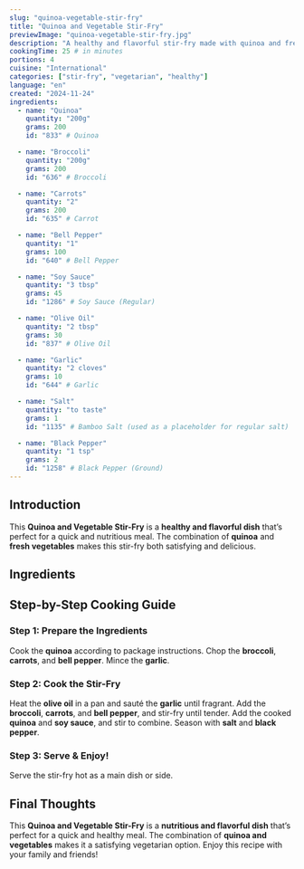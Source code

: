 ```yaml
---
slug: "quinoa-vegetable-stir-fry"
title: "Quinoa and Vegetable Stir-Fry"
previewImage: "quinoa-vegetable-stir-fry.jpg"
description: "A healthy and flavorful stir-fry made with quinoa and fresh vegetables."
cookingTime: 25 # in minutes
portions: 4
cuisine: "International"
categories: ["stir-fry", "vegetarian", "healthy"]
language: "en"
created: "2024-11-24"
ingredients:
  - name: "Quinoa"
    quantity: "200g"
    grams: 200
    id: "833" # Quinoa

  - name: "Broccoli"
    quantity: "200g"
    grams: 200
    id: "636" # Broccoli

  - name: "Carrots"
    quantity: "2"
    grams: 200
    id: "635" # Carrot

  - name: "Bell Pepper"
    quantity: "1"
    grams: 100
    id: "640" # Bell Pepper

  - name: "Soy Sauce"
    quantity: "3 tbsp"
    grams: 45
    id: "1286" # Soy Sauce (Regular)

  - name: "Olive Oil"
    quantity: "2 tbsp"
    grams: 30
    id: "837" # Olive Oil

  - name: "Garlic"
    quantity: "2 cloves"
    grams: 10
    id: "644" # Garlic

  - name: "Salt"
    quantity: "to taste"
    grams: 1
    id: "1135" # Bamboo Salt (used as a placeholder for regular salt)

  - name: "Black Pepper"
    quantity: "1 tsp"
    grams: 2
    id: "1258" # Black Pepper (Ground)
---
```



## Introduction

This **Quinoa and Vegetable Stir-Fry** is a **healthy and flavorful dish** that’s perfect for a quick and nutritious meal. The combination of **quinoa** and **fresh vegetables** makes this stir-fry both satisfying and delicious.

## Ingredients

<IngredientsList
  ingredients={frontmatter.ingredients}
  portions={frontmatter.portions}
/>

## Step-by-Step Cooking Guide

### Step 1: Prepare the Ingredients

Cook the **quinoa** according to package instructions. Chop the **broccoli**, **carrots**, and **bell pepper**. Mince the **garlic**.

<CookingStep action="chopping-carrot-broccoli" />

### Step 2: Cook the Stir-Fry

Heat the **olive oil** in a pan and sauté the **garlic** until fragrant. Add the **broccoli**, **carrots**, and **bell pepper**, and stir-fry until tender. Add the cooked **quinoa** and **soy sauce**, and stir to combine. Season with **salt** and **black pepper**.

<CookingStep action="frying-pan-mix-vegetableMix" />

### Step 3: Serve & Enjoy!

Serve the stir-fry hot as a main dish or side.

## Final Thoughts

This **Quinoa and Vegetable Stir-Fry** is a **nutritious and flavorful dish** that’s perfect for a quick and healthy meal. The combination of **quinoa and vegetables** makes it a satisfying vegetarian option. Enjoy this recipe with your family and friends!

<NutritionFacts ingredients={frontmatter.ingredients} />
